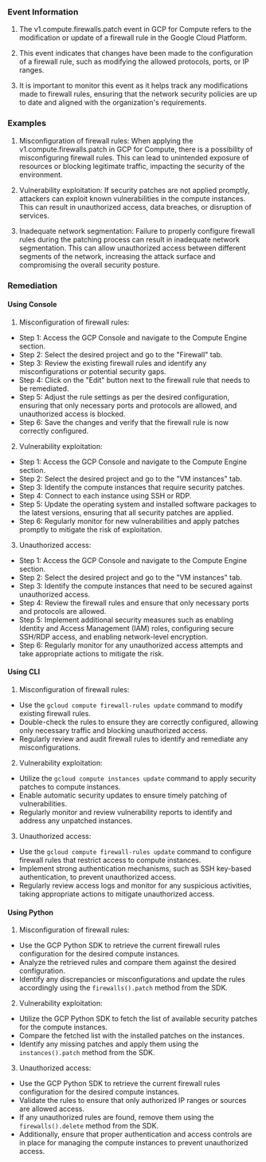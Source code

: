 
### Event Information

1. The v1.compute.firewalls.patch event in GCP for Compute refers to the modification or update of a firewall rule in the Google Cloud Platform.

2. This event indicates that changes have been made to the configuration of a firewall rule, such as modifying the allowed protocols, ports, or IP ranges.

3. It is important to monitor this event as it helps track any modifications made to firewall rules, ensuring that the network security policies are up to date and aligned with the organization's requirements.


### Examples

1. Misconfiguration of firewall rules: When applying the v1.compute.firewalls.patch in GCP for Compute, there is a possibility of misconfiguring firewall rules. This can lead to unintended exposure of resources or blocking legitimate traffic, impacting the security of the environment.

2. Vulnerability exploitation: If security patches are not applied promptly, attackers can exploit known vulnerabilities in the compute instances. This can result in unauthorized access, data breaches, or disruption of services.

3. Inadequate network segmentation: Failure to properly configure firewall rules during the patching process can result in inadequate network segmentation. This can allow unauthorized access between different segments of the network, increasing the attack surface and compromising the overall security posture.

### Remediation

#### Using Console

1. Misconfiguration of firewall rules:
- Step 1: Access the GCP Console and navigate to the Compute Engine section.
- Step 2: Select the desired project and go to the "Firewall" tab.
- Step 3: Review the existing firewall rules and identify any misconfigurations or potential security gaps.
- Step 4: Click on the "Edit" button next to the firewall rule that needs to be remediated.
- Step 5: Adjust the rule settings as per the desired configuration, ensuring that only necessary ports and protocols are allowed, and unauthorized access is blocked.
- Step 6: Save the changes and verify that the firewall rule is now correctly configured.

2. Vulnerability exploitation:
- Step 1: Access the GCP Console and navigate to the Compute Engine section.
- Step 2: Select the desired project and go to the "VM instances" tab.
- Step 3: Identify the compute instances that require security patches.
- Step 4: Connect to each instance using SSH or RDP.
- Step 5: Update the operating system and installed software packages to the latest versions, ensuring that all security patches are applied.
- Step 6: Regularly monitor for new vulnerabilities and apply patches promptly to mitigate the risk of exploitation.

3. Unauthorized access:
- Step 1: Access the GCP Console and navigate to the Compute Engine section.
- Step 2: Select the desired project and go to the "VM instances" tab.
- Step 3: Identify the compute instances that need to be secured against unauthorized access.
- Step 4: Review the firewall rules and ensure that only necessary ports and protocols are allowed.
- Step 5: Implement additional security measures such as enabling Identity and Access Management (IAM) roles, configuring secure SSH/RDP access, and enabling network-level encryption.
- Step 6: Regularly monitor for any unauthorized access attempts and take appropriate actions to mitigate the risk.

#### Using CLI

1. Misconfiguration of firewall rules:
- Use the `gcloud compute firewall-rules update` command to modify existing firewall rules.
- Double-check the rules to ensure they are correctly configured, allowing only necessary traffic and blocking unauthorized access.
- Regularly review and audit firewall rules to identify and remediate any misconfigurations.

2. Vulnerability exploitation:
- Utilize the `gcloud compute instances update` command to apply security patches to compute instances.
- Enable automatic security updates to ensure timely patching of vulnerabilities.
- Regularly monitor and review vulnerability reports to identify and address any unpatched instances.

3. Unauthorized access:
- Use the `gcloud compute firewall-rules update` command to configure firewall rules that restrict access to compute instances.
- Implement strong authentication mechanisms, such as SSH key-based authentication, to prevent unauthorized access.
- Regularly review access logs and monitor for any suspicious activities, taking appropriate actions to mitigate unauthorized access.

#### Using Python

1. Misconfiguration of firewall rules:
- Use the GCP Python SDK to retrieve the current firewall rules configuration for the desired compute instances.
- Analyze the retrieved rules and compare them against the desired configuration.
- Identify any discrepancies or misconfigurations and update the rules accordingly using the `firewalls().patch` method from the SDK.

2. Vulnerability exploitation:
- Utilize the GCP Python SDK to fetch the list of available security patches for the compute instances.
- Compare the fetched list with the installed patches on the instances.
- Identify any missing patches and apply them using the `instances().patch` method from the SDK.

3. Unauthorized access:
- Use the GCP Python SDK to retrieve the current firewall rules configuration for the desired compute instances.
- Validate the rules to ensure that only authorized IP ranges or sources are allowed access.
- If any unauthorized rules are found, remove them using the `firewalls().delete` method from the SDK.
- Additionally, ensure that proper authentication and access controls are in place for managing the compute instances to prevent unauthorized access.


